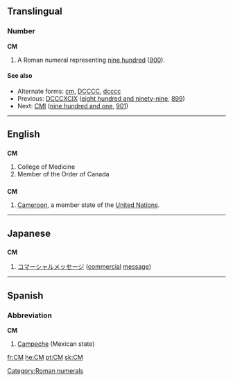 {{see|cm|Cm}}
==Translingual==

===Number===
'''CM'''

# A Roman numeral representing [[nine hundred]] ([[900]]).

====See also====
* Alternate forms: [[cm]], [[DCCCC]], [[dcccc]]
* Previous: [[DCCCXCIX]] ([[eight hundred and ninety-nine]], [[899]])
* Next: [[CMI]] ([[nine hundred and one]], [[901]])

[[Category:Roman numerals]]
----

==English==

==={{initialism}}===
'''CM'''

# College of Medicine
# Member of the Order of Canada

==={{abbreviation}}===
'''CM'''
# [[Cameroon]], a member state of the [[United Nations]].
----

==Japanese==

==={{initialism}}===
'''CM'''

# [[コマーシャルメッセージ]] ([[commercial]] [[message]])

----

==Spanish==

===Abbreviation===
'''CM'''

# [[Campeche]] (Mexican state)

[[fr:CM]]
[[he:CM]]
[[pt:CM]]
[[sk:CM]]